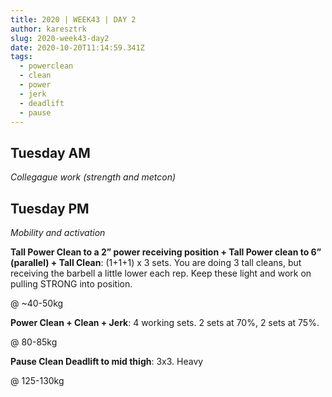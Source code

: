 ```yaml
---
title: 2020 | WEEK43 | DAY 2
author: karesztrk
slug: 2020-week43-day2
date: 2020-10-20T11:14:59.341Z
tags:
  - powerclean
  - clean
  - power
  - jerk
  - deadlift
  - pause
---
```


## Tuesday AM

_Collegague work (strength and metcon)_

## Tuesday PM

_Mobility and activation_

**Tall Power Clean to a 2” power receiving position + Tall Power clean to 6” (parallel) + Tall Clean**: (1+1+1) x 3 sets. You are doing 3 tall cleans, but receiving the barbell a little lower each rep. Keep these light and work on pulling STRONG into position.

@ ~40-50kg

**Power Clean + Clean + Jerk**: 4 working sets. 2 sets at 70%, 2 sets at 75%.

@ 80-85kg

**Pause Clean Deadlift to mid thigh**: 3x3. Heavy

@ 125-130kg
